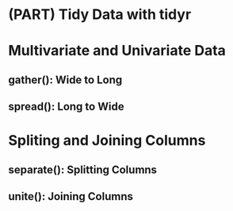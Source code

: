 # (PART) Tidy Data with tidyr {-}

# Multivariate and Univariate Data

## gather(): Wide to Long

## spread(): Long to Wide

# Spliting and Joining Columns

## separate(): Splitting Columns

## unite(): Joining Columns

